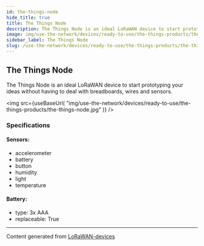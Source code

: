 ```yaml
---
id: the-things-node
hide_title: true
title: The Things Node
description: The Things Node is an ideal LoRaWAN device to start prototyping your ideas without having to deal with breadboards, wires and sensors.
image: img/use-the-network/devices/ready-to-use/the-things-products/the-things-node.jpg
sidebar_label: The Things Node
slug: /use-the-network/devices/ready-to-use/the-things-products/the-things-node
---
```



## The Things Node

The Things Node is an ideal LoRaWAN device to start prototyping your ideas without having to deal with breadboards, wires and sensors.

<img
src={useBaseUrl(
"img/use-the-network/devices/ready-to-use/the-things-products/the-things-node.jpg"
)}
/>

### Specifications

#### Sensors:
- accelerometer
- battery
- button
- humidity
- light
- temperature
#### Battery: 
- type: 3x AAA
- replaceable: True



---
Content generated from [LoRaWAN-devices](https://github.com/TheThingsNetwork/lorawan-devices)